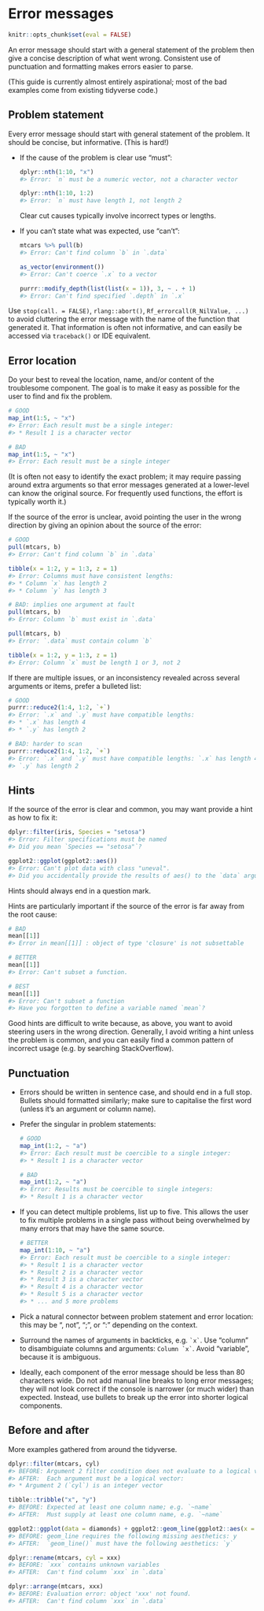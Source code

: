 # Error messages

```r
knitr::opts_chunk$set(eval = FALSE)
```

An error message should start with a general statement of the problem then give a concise description of what went wrong. Consistent use of punctuation and formatting makes errors easier to parse.

(This guide is currently almost entirely aspirational; most of the bad examples come from existing tidyverse code.)

## Problem statement

Every error message should start with general statement of the problem. It should be concise, but informative. (This is hard!)

*   If the cause of the problem is clear use "must":

    ```r
    dplyr::nth(1:10, "x")
    #> Error: `n` must be a numeric vector, not a character vector
    
    dplyr::nth(1:10, 1:2)
    #> Error: `n` must have length 1, not length 2
    ```
    
    Clear cut causes typically involve incorrect types or lengths.

*   If you can't state what was expected, use "can't":

    ```r
    mtcars %>% pull(b)
    #> Error: Can't find column `b` in `.data`
    
    as_vector(environment())
    #> Error: Can't coerce `.x` to a vector
    
    purrr::modify_depth(list(list(x = 1)), 3, ~ . + 1)
    #> Error: Can't find specified `.depth` in `.x`
    ```

Use `stop(call. = FALSE)`, `rlang::abort()`, `Rf_errorcall(R_NilValue, ...)` to avoid cluttering the error message with the name of the function that generated it. That information is often not informative, and can easily be accessed via `traceback()` or IDE equivalent.

## Error location

Do your best to reveal the location, name, and/or content of the troublesome component. The goal is to make it easy as possible for the user to find and fix the problem.

```r
# GOOD
map_int(1:5, ~ "x")
#> Error: Each result must be a single integer:
#> * Result 1 is a character vector

# BAD
map_int(1:5, ~ "x")
#> Error: Each result must be a single integer
```

(It is often not easy to identify the exact problem; it may require passing around extra arguments so that error messages generated at a lower-level can know the original source. For frequently used functions, the effort is typically worth it.)

If the source of the error is unclear, avoid pointing the user in the wrong direction by giving an opinion about the source of the error:

```r
# GOOD
pull(mtcars, b)
#> Error: Can't find column `b` in `.data`

tibble(x = 1:2, y = 1:3, z = 1)
#> Error: Columns must have consistent lengths: 
#> * Column `x` has length 2
#> * Column `y` has length 3

# BAD: implies one argument at fault
pull(mtcars, b)
#> Error: Column `b` must exist in `.data`

pull(mtcars, b)
#> Error: `.data` must contain column `b`

tibble(x = 1:2, y = 1:3, z = 1)
#> Error: Column `x` must be length 1 or 3, not 2 
```

If there are multiple issues, or an inconsistency revealed across several arguments or items, prefer a bulleted list:

```r
# GOOD
purrr::reduce2(1:4, 1:2, `+`)
#> Error: `.x` and `.y` must have compatible lengths:
#> * `.x` has length 4
#> * `.y` has length 2

# BAD: harder to scan
purrr::reduce2(1:4, 1:2, `+`)
#> Error: `.x` and `.y` must have compatible lengths: `.x` has length 4 and 
#> `.y` has length 2
```

## Hints

If the source of the error is clear and common, you may want provide a hint as how to fix it:

```r
dplyr::filter(iris, Species = "setosa")
#> Error: Filter specifications must be named
#> Did you mean `Species == "setosa"`?

ggplot2::ggplot(ggplot2::aes())
#> Error: Can't plot data with class "uneval". 
#> Did you accidentally provide the results of aes() to the `data` argument?
```

Hints should always end in a question mark.

Hints are particularly important if the source of the error is far away from the root cause:

```r
# BAD
mean[[1]]
#> Error in mean[[1]] : object of type 'closure' is not subsettable

# BETTER
mean[[1]]
#> Error: Can't subset a function.

# BEST
mean[[1]]
#> Error: Can't subset a function
#> Have you forgotten to define a variable named `mean`?
```

Good hints are difficult to write because, as above, you want to avoid steering users in the wrong direction. Generally, I avoid writing a hint unless the problem is common, and you can easily find a common pattern of incorrect usage (e.g. by searching StackOverflow).

## Punctuation

*   Errors should be written in sentence case, and should end in a full stop.
    Bullets should formatted similarly; make sure to capitalise the first word
    (unless it's an argument or column name).
    
*   Prefer the singular in problem statements:

    ```r
    # GOOD
    map_int(1:2, ~ "a")
    #> Error: Each result must be coercible to a single integer:
    #> * Result 1 is a character vector
    
    # BAD
    map_int(1:2, ~ "a")
    #> Error: Results must be coercible to single integers: 
    #> * Result 1 is a character vector
    ```

*   If you can detect multiple problems, list up to five. This allows the user
    to fix multiple problems in a single pass without being overwhelmed by
    many errors that may have the same source.

    ```r
    # BETTER
    map_int(1:10, ~ "a")
    #> Error: Each result must be coercible to a single integer:
    #> * Result 1 is a character vector
    #> * Result 2 is a character vector
    #> * Result 3 is a character vector
    #> * Result 4 is a character vector
    #> * Result 5 is a character vector
    #> * ... and 5 more problems
    ```

*   Pick a natural connector between problem statement and error location:
    this may be ", not", ";", or ":" depending on the context.

*   Surround the names of arguments in backticks, e.g. `` `x` ``. 
    Use "column" to disambiguiate columns and arguments: `` Column `x` ``.
    Avoid "variable", because it is ambiguous.
 
*   Ideally, each component of the error message should be less than 80 
    characters wide. Do not add manual line breaks to long error messages; 
    they will not look correct if the console is narrower (or much wider) than 
    expected. Instead, use bullets to break up the error into shorter logical
    components.

## Before and after

More examples gathered from around the tidyverse.

```r
dplyr::filter(mtcars, cyl)
#> BEFORE: Argument 2 filter condition does not evaluate to a logical vector 
#> AFTER:  Each argument must be a logical vector:
#> * Argument 2 (`cyl`) is an integer vector

tibble::tribble("x", "y")
#> BEFORE: Expected at least one column name; e.g. `~name` 
#> AFTER:  Must supply at least one column name, e.g. `~name`

ggplot2::ggplot(data = diamonds) + ggplot2::geom_line(ggplot2::aes(x = cut))
#> BEFORE: geom_line requires the following missing aesthetics: y
#> AFTER:  `geom_line()` must have the following aesthetics: `y`

dplyr::rename(mtcars, cyl = xxx)
#> BEFORE: `xxx` contains unknown variables
#> AFTER:  Can't find column `xxx` in `.data`

dplyr::arrange(mtcars, xxx)
#> BEFORE: Evaluation error: object 'xxx' not found.
#> AFTER:  Can't find column `xxx` in `.data`
```

